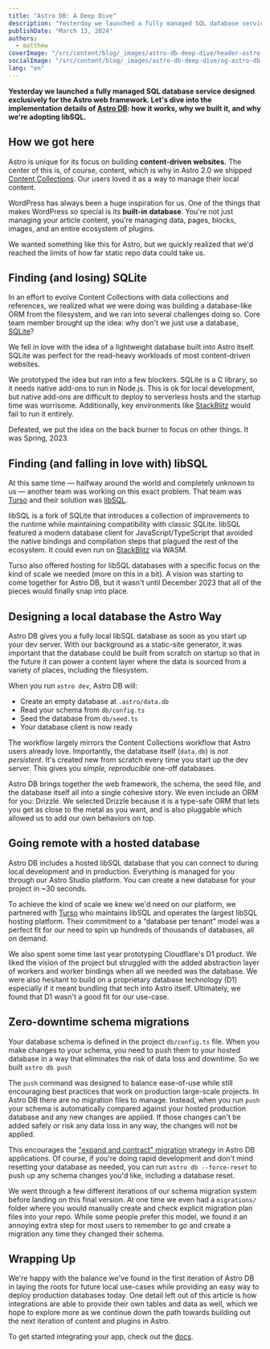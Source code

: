 ```yaml
---
title: "Astro DB: A Deep Dive"
description: "Yesterday we launched a fully managed SQL database service designed exclusively for the Astro web framework. Let's dive into the implementation details of Astro DB: how it works, why we built it, and why we're adopting libSQL."
publishDate: "March 13, 2024"
authors:
  - matthew
coverImage: "/src/content/blog/_images/astro-db-deep-dive/header-astro-db-deep-dive.webp"
socialImage: "/src/content/blog/_images/astro-db-deep-dive/og-astro-db-deep-dive.webp"
lang: "en"
---
```



**Yesterday we launched a fully managed SQL database service designed exclusively for the Astro web framework. Let's dive into the implementation details of [Astro DB](https://astro.build/db/): how it works, why we built it, and why we're adopting libSQL.**

## How we got here

Astro is unique for its focus on building **content-driven websites.** The center of this is, of course, content, which is why in Astro 2.0 we shipped [Content Collections](https://astro.build/blog/introducing-content-collections/). Our users loved it as a way to manage their local content.

WordPress has always been a huge inspiration for us. One of the things that makes WordPress so special is its **built-in** **database**. You're not just managing your article content, you're managing data, pages, blocks, images, and an entire ecosystem of plugins.

We wanted something like this for Astro, but we quickly realized that we'd reached the limits of how far static repo data could take us.

## Finding (and losing) SQLite

In an effort to evolve Content Collections with data collections and references, we realized what we were doing was building a database-like ORM from the filesystem, and we ran into several challenges doing so. Core team member <Mention name="erika" /> brought up the idea: why don't we just use a database, [SQLite](https://www.sqlite.org/)?

We fell in love with the idea of a lightweight database built into Astro itself. SQLite was perfect for the read-heavy workloads of most content-driven websites. 

We prototyped the idea but ran into a few blockers. SQLite is a C library, so it needs native add-ons to run in Node.js. This is ok for local development, but native add-ons are difficult to deploy to serverless hosts and the startup time was worrisome. Additionally, key environments like [StackBlitz](https://stackblitz.com/) would fail to run it entirely.

Defeated, we put the idea on the back burner to focus on other things. It was Spring, 2023. 

## Finding (and falling in love with) libSQL

At this same time — halfway around the world and completely unknown to us — another team was working on this exact problem. That team was [Turso](https://turso.tech/) and their solution was [libSQL](https://github.com/tursodatabase/libsql).

libSQL is a fork of SQLite that introduces a collection of improvements to the runtime while maintaining compatibility with classic SQLite. libSQL featured a modern database client for JavaScript/TypeScript that avoided the native bindings and compilation steps that plagued the rest of the ecosystem. It could even run on [StackBlitz](https://stackblitz.com/) via WASM.

Turso also offered hosting for libSQL databases with a specific focus on the kind of scale we needed (more on this in a bit). A vision was starting to come together for Astro DB, but it wasn't until December 2023 that all of the pieces would finally snap into place.

## Designing a local database the Astro Way

Astro DB gives you a fully local libSQL database as soon as you start up your dev server. With our background as a static-site generator, it was important that the database could be built from scratch on startup so that in the future it can power a content layer where the data is sourced from a variety of places, including the filesystem.

When you run `astro dev`, Astro DB will:

- Create an empty database at `.astro/data.db`
- Read your schema from `db/config.ts`
- Seed the database from `db/seed.ts`
- Your database client is now ready

The workflow largely mirrors the Content Collections workflow that Astro users already love. Importantly, the database itself (`data.db`) is *not* *persistent*. It's created new from scratch every time you start up the dev server. This gives you *simple, reproducible* one-off databases.

Astro DB brings together the web framework, the schema, the seed file, and the database itself all into a single cohesive story. We even include an ORM for you: Drizzle. We selected Drizzle because it is a type-safe ORM that lets you get as close to the metal as you want, and is also pluggable which allowed us to add our own behaviors on top.

## Going remote with a hosted database

Astro DB includes a hosted libSQL database that you can connect to during local development and in production. Everything is managed for you through our Astro Studio platform. You can create a new database for your project in ~30 seconds.

To achieve the kind of scale we knew we'd need on our platform, we partnered with [Turso](https://turso.tech/) who maintains libSQL and operates the largest libSQL hosting platform. Their commitment to a “database per tenant” model was a perfect fit for our need to spin up hundreds of thousands of databases, all on demand.

We also spent some time last year prototyping Cloudflare's D1 product. We liked the vision of the project but struggled with the added abstraction layer of workers and worker bindings when all we needed was the database. We were also hesitant to build on a proprietary database technology (D1) especially if it meant bundling that tech into Astro itself. Ultimately, we found that D1 wasn't a good fit for our use-case.

## Zero-downtime schema migrations

Your database schema is defined in the project `db/config.ts` file. When you make changes to your schema, you need to push them to your hosted database in a way that eliminates the risk of data loss and downtime. So we built `astro db push`

The `push` command was designed to balance ease-of-use while still encouraging best practices that work on production large-scale projects. In Astro DB there are no migration files to manage. Instead, when you run `push` your schema is automatically compared against your hosted production database and any new changes are applied. If those changes can't be added safely or risk any data loss in any way, the changes will not be applied.

This encourages the ["expand and contract" migration](https://planetscale.com/blog/safely-making-database-schema-changes) strategy in Astro DB applications. Of course, if you're doing rapid development and don't mind resetting your database as needed, you can run `astro db --force-reset` to push up any schema changes you'd like, including a database reset.

We went through a few different iterations of our schema migration system before landing on this final version. At one time we even had a `migrations/` folder where you would manually create and check explicit migration plan files into your repo. While some people prefer this model, we found it an annoying extra step for most users to remember to go and create a migration any time they changed their schema.

## Wrapping Up

We're happy with the balance we've found in the first iteration of Astro DB in laying the roots for future local use-cases while providing an easy way to deploy production databases today. One detail left out of this article is how integrations are able to provide their own tables and data as well, which we hope to explore more as we continue down the path towards building out the next iteration of content and plugins in Astro.

To get started integrating your app, check out the [docs](https://docs.astro.build/en/guides/astro-db/).